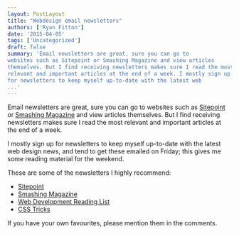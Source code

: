 ```yaml
---
layout: PostLayout
title: "Webdesign email newsletters"
authors: ['Ryan Fitton']
date: '2015-04-05'
tags: ['Uncategorized']
draft: false
summary: 'Email newsletters are great, sure you can go to
websites such as Sitepoint or Smashing Magazine and view articles
themselves. But I find receiving newsletters makes sure I read the most
relevant and important articles at the end of a week. I mostly sign up
for newsletters to keep myself up-to-date with the latest web
...'
---
```


Email newsletters are great, sure you can go to websites such as [Sitepoint](http://www.sitepoint.com/) or [Smashing Magazine](http://www.smashingmagazine.com/) and view articles themselves. But I find receiving newsletters makes sure I read the most relevant and important articles at the end of a week.

I mostly sign up for newsletters to keep myself up-to-date with the latest web design news, and tend to get these emailed on Friday; this gives me some reading material for the weekend.

These are some of the newsletters I highly recommend:

-   [Sitepoint](http://www.sitepoint.com/newsletter/)
-   [Smashing Magazine](http://www.smashingmagazine.com/the-smashing-newsletter/)
-   [Web Development Reading List](https://wdrl.info/)
-   [CSS Tricks](https://css-tricks.com/subscription-options/)

If you have your own favourites, please mention them in the comments.
